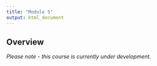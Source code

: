 ```yaml
---
title: "Module 5"
output: html_document
---
```


## Overview

*Please note - this course is currently under development.*